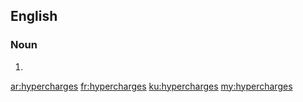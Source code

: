 ==English==

===Noun===
{{head|en}}

# {{plural of|hypercharge}}

[[ar:hypercharges]]
[[fr:hypercharges]]
[[ku:hypercharges]]
[[my:hypercharges]]